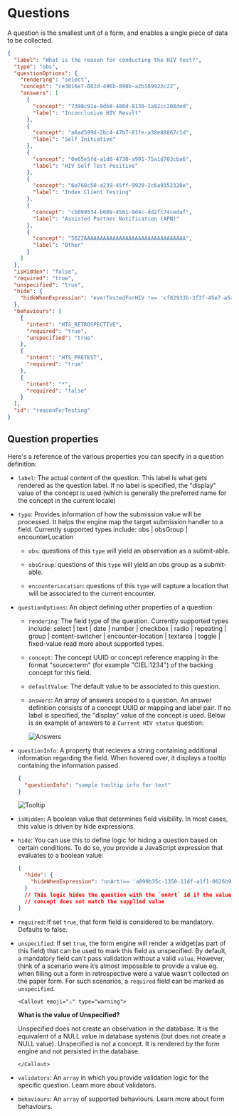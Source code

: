 
# Questions

A question is the smallest unit of a form, and enables a single piece of data to be collected.

```json copy
{
  "label": "What is the reason for conducting the HIV test?",
  "type": "obs",
  "questionOptions": {
    "rendering": "select",
    "concept": "ce3816e7-082d-496b-890b-a2b169922c22",
    "answers": [
      {
        "concept": "7398c91a-8db8-480d-8130-1a92cc208ded",
        "label": "Inconclusive HIV Result"
      },
      {
        "concept": "a6ad599d-2bc4-47b7-81fe-a38e88867c1d",
        "label": "Self Initiative"
      },
      {
        "concept": "0e65e5fd-a1d8-4730-a991-75a1d703cba6",
        "label": "HIV Self Test Positive"
      },
      {
        "concept": "6e768c50-a239-45ff-9920-2c6a9352320e",
        "label": "Index Client Testing"
      },
      {
        "concept": "cb099534-b609-4561-9d4c-dd2fc74cedaf",
        "label": "Assisted Partner Notification (APN)"
      },
      {
        "concept": "5622AAAAAAAAAAAAAAAAAAAAAAAAAAAAAAAA",
        "label": "Other"
      }
    ]
  },
  "isHidden": "false",
  "required": "true",
  "unspecified": "true",
  "hide": {
    "hideWhenExpression": "everTestedForHIV !== 'cf82933b-3f3f-45e7-a5ab-5d31aaee3da3'"
  },
  "behaviours": [
    {
      "intent": "HTS_RETROSPECTIVE",
      "required": "true",
      "unspecified": "true"
    },
    {
      "intent": "HTS_PRETEST",
      "required": "true"
    },
    {
      "intent": "*",
      "required": "false"
    }
  ],
  "id": "reasonForTesting"
}
```

## Question properties

Here's a reference of the various properties you can specify in a question definition:

- `label`: The actual content of the question. This label is what gets rendered as the question label. If no label is specified, the "display" value of the concept is used (which is generally the preferred name for the concept in the current locale)

- `type`: Provides information of how the submission value will be processed. It helps the engine map the target submission handler to a field. Currently supported types include: obs | obsGroup | encounterLocation

  - `obs`: questions of this `type` will yield an observation as a submit-able.

  - `obsGroup`: questions of this `type` will yield an obs group as a submit-able.

  - `encounterLocation`: questions of this `type` will capture a location that will be associated to the current encounter.

- `questionOptions`: An object defining other properties of a question:

  - `rendering`: The field type of the question. Currently supported types include: select | text | date | number | checkbox | radio | repeating | group | content-switcher | encounter-location | textarea | toggle | fixed-value read more about supported types.

  - `concept`: The concept UUID or concept reference mapping in the format "source:term" (for example "CIEL:1234") of the backing concept for this field.

  - `defaultValue`: The default value to be associated to this question.

  - `answers`: An array of answers scoped to a question. An answer definition consists of a concept UUID or mapping and label pair. If no label is specified, the "display" value of the concept is used. Below is an example of answers to a `Current HIV status` question:

    ![Answers](/images/answers.png)

- `questionInfo`: A property that recieves a string containing additional information regarding the field. When hovered over, it displays a tooltip containing the information passed.

  ```json copy
  {
    "questionInfo": "sample tooltip info for text"
  }
  ```

  ![Tooltip](/images/tooltip.png)

- `isHidden`: A boolean value that determines field visibility. In most cases, this value is driven by hide expressions.

- `hide`: You can use this to define logic for hiding a question based on certain conditions. To do so, you provide a JavaScript expression that evaluates to a boolean value:

  ```json copy
  {
    "hide": {
      "hideWhenExpression": "onArt!== 'a899b35c-1350-11df-a1f1-0026b9348838'"
    }
    // This logic hides the question with the `onArt` id if the value of its
    // concept does not match the supplied value
  }
  ```

- `required`: If set `true`, that form field is considered to be mandatory. Defaults to false.

- `unspecified`: If set `true`, the form engine will render a widget(as part of this field) that can be used to mark this field as unspecified. By default, a mandatory field can't pass validation without a valid `value`. However, think of a scenario were it’s almost impossible to provide a value eg. when filling out a form in retrospective were a value wasn’t collected on the paper form. For such scenarios, a `required` field can be marked as `unspecified`.

      <Callout emoji="⚠️" type="warning">

  **What is the value of Unspecified?**

  Unspecified does not create an observation in the database. It is the
  equivalent of a NULL value in database systems (but does not create a NULL
  value). Unspecified is not a concept. It is rendered by the form engine and
  not persisted in the database.

      </Callout>

- `validators`: An `array` in which you provide validation logic for the specific question. Learn more about validators.
- `behaviours`: An `array` of supported behaviours. Learn more about form behaviours.
